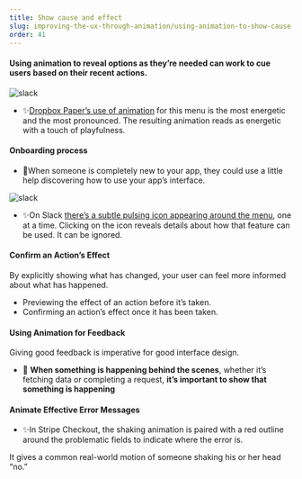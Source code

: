 ```yaml
---
title: Show cause and effect 
slug: improving-the-ux-through-animation/using-animation-to-show-cause-and-effect 
order: 41
---
```


<Article
    first="Using animation to"
    second="show cause and effect"
    introduction="Interactions with an interface should feel like a good conversation, with the interface giving us subtle clues along the way to show it’s still listening and guiding us to taking the right actions. "
>

#### Using animation to reveal options as they’re needed can work to cue users based on their recent actions.

![slack](/gif/dropbox_paper.gif)
- ✨[Dropbox Paper’s use of animation](https://vimeo.com/162721550) for this menu is the most energetic and the most pronounced.
The resulting animation reads as energetic with a touch of playfulness.

#### Onboarding process

- 🌿When someone is completely new to your app, they could use a little help discovering how to use your app’s interface.  

![slack](/gif/slack_onboarding.gif)
- ✨On Slack [there’s a subtle pulsing icon appearing around the menu](https://vimeo.com/162721537), one at a time. Clicking on the icon reveals details about how that feature can be used. It can be ignored.

#### Confirm an Action’s Effect

By explicitly showing what has changed, your user can feel more informed about what has happened. 

- Previewing the effect of an action before it’s taken. 
- Confirming an action’s effect once it has been taken.

#### Using Animation for Feedback

Giving good feedback is imperative for good interface design. 

- 🌿 **When something is happening behind the scenes**, whether it’s fetching data or completing a request, **it’s important to show that something is happening**

#### Animate Effective Error Messages

- ✨In Stripe Checkout, the shaking animation is paired with a red outline around the problematic fields to indicate where the error is. 

It gives  a common real-world motion of someone shaking his or her head “no.”

</Article>

